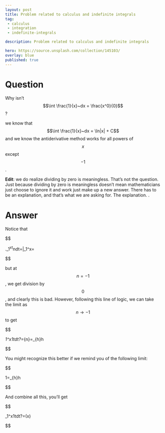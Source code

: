 ---
layout: post
title: Problem related to calculus and indefinite integrals
tag:
 - calculus
 - integration
 - indefinite-integrals

description: Problem related to calculus and indefinite integrals

hero: https://source.unsplash.com/collection/145103/
overlay: blue 
published: true
---

# Question 

Why isn't $$\int \frac{1}{x}~dx = \frac{x^0}{0}$$?

<!--break-->


we know that 
$$\int \frac{1}{x}~dx = \ln|x| + C$$ 
and we know the antiderivative method works for all powers of $$x$$ except $$-1$$. 


**Edit**: we do realize dividing by zero is meaningless. That's not the question. Just because dividing by zero is meaningless doesn't mean mathematicians just choose to ignore it and work just make up a new answer. There has to be an explanation, and that's what we are  asking for. The explanation. 
.

# Answer 


Notice that


$$

\left.\int_1^xt^ndt=\frac{t^{n+1}}{n+1}\right|_1^x=\frac{x^{n+1}-1}{n+1}

$$


but at $$n=-1$$, we get division by $$0$$, and clearly this is bad.  However, following this line of logic, we can take the limit as $$n\to-1$$ to get


$$

\int_1^x\frac1tdt\stackrel?=\lim_{n\to-1}\frac{x^{n+1}-1}{n+1}=\lim_{h\to0}\frac{x^h-1}h

$$


You might recognize this better if we remind you of the following limit:


$$

1=\lim_{h\to0}\frac{e^h-1}h

$$


And combine all this, you'll get


$$

\int_1^x\frac1tdt\stackrel?=\ln(x)

$$



